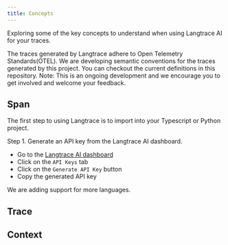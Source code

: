 ```yaml
---
title: Concepts
---
```


Exploring some of the key concepts to understand when using Langtrace AI for your traces.

The traces generated by Langtrace adhere to Open Telemetry Standards(OTEL). We are developing semantic conventions for the traces generated by this project. You can checkout the current definitions in this repository. Note: This is an ongoing development and we encourage you to get involved and welcome your feedback.

## Span

The first step to using Langtrace is to import into your Typescript or Python project.

Step 1. Generate an API key from the Langtrace AI dashboard.

- Go to the [Langtrace AI dashboard](https://langtrace.ai/login)
- Click on the `API Keys` tab
- Click on the `Generate API Key` button
- Copy the generated API key

We are adding support for more languages.

## Trace

## Context
